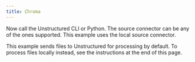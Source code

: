 ```yaml
---
title: Chroma
---
```



<SharedChroma />

Now call the Unstructured CLI or Python. The source connector can be any of the ones supported. This example uses the local source connector.

This example sends files to Unstructured for processing by default. To process files locally instead, see the instructions at the end of this page.


<CodeGroup>
  <ChromaAPISh />
  <ChromaAPIPyV2 />
</CodeGroup>


<SharedPartitionByAPIOSS/>

